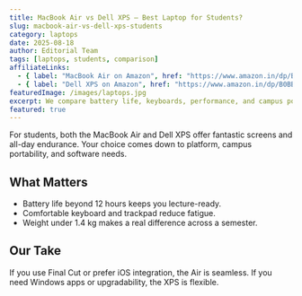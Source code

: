 ```yaml
---
title: MacBook Air vs Dell XPS – Best Laptop for Students?
slug: macbook-air-vs-dell-xps-students
category: laptops
date: 2025-08-18
author: Editorial Team
tags: [laptops, students, comparison]
affiliateLinks:
  - { label: "MacBook Air on Amazon", href: "https://www.amazon.in/dp/B0AAAAAA" }
  - { label: "Dell XPS on Amazon", href: "https://www.amazon.in/dp/B0BBBBBB" }
featuredImage: /images/laptops.jpg
excerpt: We compare battery life, keyboards, performance, and campus portability to find the smarter student buy.
featured: true
---
```


For students, both the MacBook Air and Dell XPS offer fantastic screens and all-day endurance. Your choice comes down to platform, campus portability, and software needs.

## What Matters

- Battery life beyond 12 hours keeps you lecture-ready.
- Comfortable keyboard and trackpad reduce fatigue.
- Weight under 1.4 kg makes a real difference across a semester.

## Our Take

If you use Final Cut or prefer iOS integration, the Air is seamless. If you need Windows apps or upgradability, the XPS is flexible.


